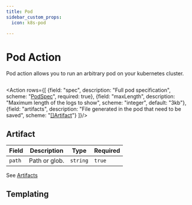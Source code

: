 ```yaml
---
title: Pod
sidebar_custom_props:
  icon: k8s-pod

---
```


# <Icon name="pod"/> Pod Action

Pod action allows you to run an arbitrary pod on your kubernetes cluster.

```yaml title="ping-database-from-pod.yaml" file=<rootDir>/modules/mission-control/fixtures/playbooks/pod.yaml
```


<Action  rows={[
  {field: "spec", description: "Full pod specification", scheme: "[PodSpec](https://pkg.go.dev/k8s.io/api@v0.28.2/core/v1#PodSpec)", required: true},
  {field: "maxLength", description: "Maximum length of the logs to show", scheme: "integer", default: "3kb"},
  {field: "artifacts", description: "File generated in the pod that need to be saved", scheme: "[[]Artifact](#artifact)"}
]}/>

## Artifact

| Field  | Description   | Type     | Required |
| ------ | ------------- | -------- | -------- |
| `path` | Path or glob. | `string` | `true`   |

See [Artifacts](/installation/artifacts)


## Templating

<Templating/>
